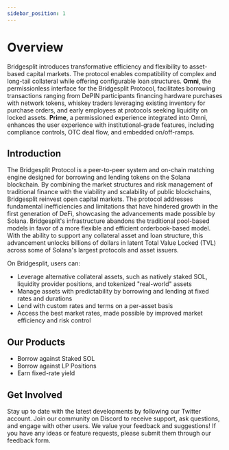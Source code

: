 ```yaml
---
sidebar_position: 1
---
```

# Overview
Bridgesplit introduces transformative efficiency and flexibility to asset-based capital markets. The protocol enables compatibility of complex and long-tail collateral while offering configurable loan structures. **Omni**, the permissionless interface for the Bridgesplit Protocol, facilitates borrowing transactions ranging from DePIN participants financing hardware purchases with network tokens, whiskey traders leveraging existing inventory for purchase orders, and early employees at protocols seeking liquidity on locked assets. **Prime**, a permissioned experience integrated into Omni, enhances the user experience with institutional-grade features, including compliance controls, OTC deal flow, and embedded on/off-ramps.

## Introduction
The Bridgesplit Protocol is a peer-to-peer system and on-chain matching engine designed for borrowing and lending tokens on the Solana blockchain. By combining the market structures and risk management of traditional finance with the viability and scalability of public blockchains, Bridgesplit reinvest open capital markets. The protocol addresses fundamental inefficiencies and limitations that have hindered growth in the first generation of DeFi, showcasing the advancements made possible by Solana. Bridgesplit's infrastructure abandons the traditional pool-based models in favor of a more flexible and efficient orderbook-based model. With the ability to support any collateral asset and loan structure, this advancement unlocks billions of dollars in latent Total Value Locked (TVL) across some of Solana's largest protocols and asset issuers.

On Bridgesplit, users can:
* Leverage alternative collateral assets, such as natively staked SOL, liquidity provider positions, and tokenized "real-world" assets
* Manage assets with predictability by borrowing and lending at fixed rates and durations
* Lend with custom rates and terms on a per-asset basis 
* Access the best market rates, made possible by improved market efficiency and risk control

## Our Products
* Borrow against Staked SOL
* Borrow against LP Positions
* Earn fixed-rate yield

## Get Involved
Stay up to date with the latest developments by following our Twitter account. Join our community on Discord to receive support, ask questions, and engage with other users. We value your feedback and suggestions! If you have any ideas or feature requests, please submit them through our feedback form.

<!-- TODO -->
<!-- Add product cards -->
<!-- Add feedback link -->
<!-- Add Discord link -->
<!-- Add Twitter link -->

